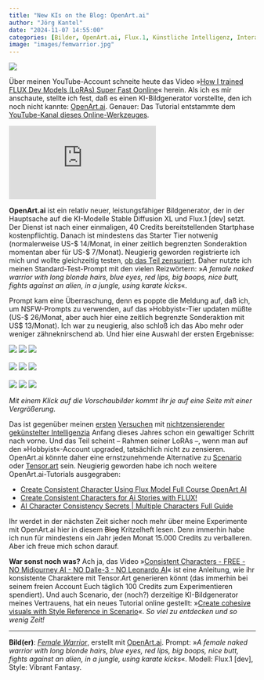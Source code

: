 ```yaml
---
title: "New KIs on the Blog: OpenArt.ai"
author: "Jörg Kantel"
date: "2024-11-07 14:55:00"
categories: [Bilder, OpenArt.ai, Flux.1, Künstliche Intelligenz, Interactive Fiction, Spieleprogrammierung, Scenario, Tensor Art]
image: "images/femwarrior.jpg"
---
```


[![](images/femwarrior-b.jpg)](https://www.flickr.com/photos/schockwellenreiter/54123403675/)

Über meinen YouTube-Account schneite heute das Video »[How I trained FLUX Dev Models (LoRAs) Super Fast Oonline](https://www.youtube.com/watch?v=DKhxLdUVH40)« herein. Als ich es mir anschaute, stellte ich fest, daß es einen KI-Bildgenerator vorstellte, den ich noch nicht kannte: [OpenArt.ai](https://openart.ai/). Genauer: Das Tutorial entstammte dem [YouTube-Kanal dieses Online-Werkzeuges](https://www.youtube.com/@openart_ai).

<iframe class="if16_9" src="https://www.youtube.com/embed/DKhxLdUVH40?si=jEQUXJd9zclYRDff" title="YouTube video player" frameborder="0" allow="accelerometer; autoplay; clipboard-write; encrypted-media; gyroscope; picture-in-picture; web-share" referrerpolicy="strict-origin-when-cross-origin" allowfullscreen></iframe>

**OpenArt.ai** ist ein relativ neuer, leistungsfähiger Bildgenerator, der in der Hauptsache auf die KI-Modelle Stable Diffusion XL und Flux.1 [dev] setzt. Der Dienst ist nach einer einmaligen, 40 Credits bereitstellenden Startphase kostenpflichtig. Danach ist mindestens das Starter Tier notwenig (normalerweise US-\$&nbsp;14/Monat, in einer zeitlich begrenzten Sonderaktion momentan aber für US-\$&nbsp;7/Monat). Neugierig geworden registrierte ich mich und wollte gleichzeitig testen, [ob das Teil zensuriert](https://kantel.github.io/posts/2024011002_ki_ohne_zensor/). Daher nutzte ich meinen Standard-Test-Prompt mit den vielen Reizwörtern: »*A female naked warrior with long blonde hairs, blue eyes, red lips, big boops, nice butt, fights against an alien, in a jungle, using karate kicks*«.

Prompt kam eine Überraschung, denn es poppte die Meldung auf, daß ich, um NSFW-Prompts zu verwenden, auf das »Hobbyist«-Tier updaten müßte (US-\$&nbsp;26/Monat, aber auch hier eine zeitlich begrenzte Sonderaktion mit US\$&nbsp;13/Monat). Ich war zu neugierig, also schloß ich das Abo mehr oder weniger zähneknirschend ab. Und hier eine Auswahl der ersten Ergebnisse: 

[![](images/femwarrior01.jpg)](https://www.flickr.com/photos/schockwellenreiter/54123220903/)&nbsp;[![](images/femwarrior02.jpg)](https://www.flickr.com/photos/schockwellenreiter/54123402505/)&nbsp;[![](images/femwarrior03.jpg)](https://www.flickr.com/photos/schockwellenreiter/54123220918/)<br /><br />
[![](images/femwarrior04.jpg)](https://www.flickr.com/photos/schockwellenreiter/54122947931/)&nbsp;[![](images/femwarrior05.jpg)](https://www.flickr.com/photos/schockwellenreiter/54123283044/)&nbsp;[![](images/femwarrior06.jpg)](https://www.flickr.com/photos/schockwellenreiter/54123403250/)<br /><br />
[![](images/femwarrior07.jpg)](https://www.flickr.com/photos/schockwellenreiter/54122098367/)&nbsp;[![](images/femwarrior08.jpg)](https://www.flickr.com/photos/schockwellenreiter/54123283089/)&nbsp;[![](images/femwarrior09.jpg)](https://www.flickr.com/photos/schockwellenreiter/54122948911/)

*Mit einem Klick auf die Vorschaubilder kommt Ihr je auf eine Seite mit einer Vergrößerung.*

Das ist gegenüber meinen [ersten](https://kantel.github.io/posts/2024011201_scenario_2/) [Versuchen](https://kantel.github.io/posts/2024011401_seaart_tensorart/) mit [nichtzensierender gekünstelter Intelligenzia](https://kantel.github.io/posts/2024011002_ki_ohne_zensor/) Anfang dieses Jahres schon ein gewaltiger Schritt nach vorne. Und das Teil scheint -- Rahmen seiner LoRAs --, wenn man auf den »Hobbyist«-Account upgraded, tatsächlich nicht zu zensieren. OpenArt.ai könnte daher eine ernstzunehmende Alternative zu [Scenario](http://cognitiones.kantel-chaos-team.de/technikgeschichte/rechnerundnetze/scenario.html) oder [Tensor.art](http://cognitiones.kantel-chaos-team.de/technikgeschichte/rechnerundnetze/tensorart.html) sein. Neugierig geworden habe ich noch weitere OpenArt.ai-Tutorials ausgegraben:

- [Create Consistent Character Using Flux Model Full Course OpenArt AI](https://www.youtube.com/watch?v=O_KIAs3uEZY)
- [Create Consistent Characters for Ai Stories with FLUX!](https://www.youtube.com/watch?v=5Z8fwEeWfRg)
- [AI Character Consistency Secrets | Multiple Characters Full Guide](https://www.youtube.com/watch?v=C4kvyCb4hmI)

Ihr werdet in der nächsten Zeit sicher noch mehr über meine Experimente mit OpenArt.ai hier in diesem ~~Blog~~ Kritzelheft lesen. Denn immerhin habe ich nun für mindestens ein Jahr jeden Monat 15.000&nbsp;Credits zu verballeren. Aber ich freue mich schon darauf.

**War sonst noch was?** Ach ja, das Video »[Consistent Characters - FREE - NO Midjourney AI - NO Dalle-3 - NO Leonardo AI](https://www.youtube.com/watch?v=uaCSCbPo2Aw)« ist eine Anleitung, wie ihr konsistente Charaktere mit Tensor.Art generieren könnt (das immerhin bei seinem freien Account Euch täglich 100&nbsp;Credits zum Experimentieren spendiert). Und auch Scenario, der (noch?) derzeitige KI-Bildgenerator meines Vertrauens, hat ein neues Tutorial online gestellt: »[Create cohesive visuals with Style Reference in Scenario](https://www.youtube.com/watch?v=m4DYYwen9-I)«. *So viel zu entdecken und so wenig Zeit!*

---

**Bild(er)**: *[Female Warrior](https://www.flickr.com/photos/schockwellenreiter/54123403675/)*, erstellt mit [OpenArt.ai](https://openart.ai/home). Prompt: »*A female naked warrior with long blonde hairs, blue eyes, red lips, big boops, nice butt, fights against an alien, in a jungle, using karate kicks*«. Modell: Flux.1 [dev], Style: Vibrant Fantasy.